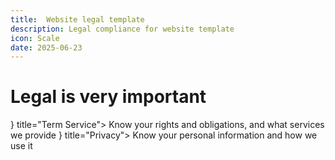 ```yaml
---
title:  Website legal template
description: Legal compliance for website template
icon: Scale
date: 2025-06-23
---
```


# Legal is very important

<Cards>
  <Card icon={<ReceiptText />} title="Term Service">
    Know your rights and obligations, and what services we provide
  </Card>
  <Card icon={<ShieldUser />} title="Privacy">
    Know your personal information and how we use it
  </Card>
</Cards>

